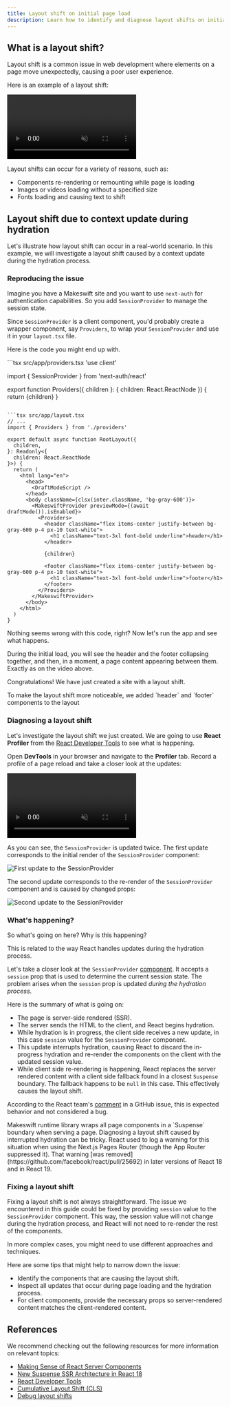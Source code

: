 ```yaml
---
title: Layout shift on initial page load
description: Learn how to identify and diagnose layout shifts on initial page load in your app
---
```


## What is a layout shift?

Layout shift is a common issue in web development where elements on a page move unexpectedly,
causing a poor user experience.

Here is an example of a layout shift:

<Frame>
  <video
    muted
    loop
    playsInline
    controls
    title="Layout shift example"
    className="w-full aspect-video"
    src="/images/developer/guides/troubleshooting/layout-shift/layout-shift.mp4"
  ></video>
</Frame>

Layout shifts can occur for a variety of reasons, such as:
- Components re-rendering or remounting while page is loading
- Images or videos loading without a specified size
- Fonts loading and causing text to shift

## Layout shift due to context update during hydration

Let's illustrate how layout shift can occur in a real-world scenario. In this example, we will
investigate a layout shift caused by a context update during the hydration process.

### Reproducing the issue

Imagine you have a Makeswift site and you want to use `next-auth` for authentication capabilities. 
So you add `SessionProvider` to manage the session state. 

Since `SessionProvider` is a client component, you'd probably create a wrapper component, say `Providers`,
to wrap your `SessionProvider` and use it in your `layout.tsx` file.

Here is the code you might end up with.

<CodeGroup>
```tsx src/app/providers.tsx
'use client'

import { SessionProvider } from 'next-auth/react'

export function Providers({ children }: { children: React.ReactNode }) {
  return <SessionProvider>{children}</SessionProvider>
}
```

```tsx src/app/layout.tsx
// ...
import { Providers } from './providers'

export default async function RootLayout({
  children,
}: Readonly<{
  children: React.ReactNode
}>) {
  return (
    <html lang="en">
      <head>
        <DraftModeScript />
      </head>
      <body className={clsx(inter.className, 'bg-gray-600')}>
        <MakeswiftProvider previewMode={(await draftMode()).isEnabled}>
          <Providers>
            <header className="flex items-center justify-between bg-gray-600 p-4 px-10 text-white">
              <h1 className="text-3xl font-bold underline">header</h1>
            </header>

            {children}
            
            <footer className="flex items-center justify-between bg-gray-600 p-4 px-10 text-white">
              <h1 className="text-3xl font-bold underline">footer</h1>
            </footer>
          </Providers>
        </MakeswiftProvider>
      </body>
    </html>
  )
}
```
</CodeGroup>

Nothing seems wrong with this code, right? Now let's run the app and see what happens.

During the initial load, you will see the header and the footer collapsing together,
and then, in a moment, a page content appearing between them. Exactly as on the video above.

Congratulations! We have just created a site with a layout shift.

<Note>
To make the layout shift more noticeable, we added `header` and `footer` components to the layout
</Note>

### Diagnosing a layout shift

Let's investigate the layout shift we just created. We are going to use **React Profiler** from the
[React Developer Tools](https://react.dev/learn/react-developer-tools) to see what is happening.

Open **DevTools** in your browser and navigate to the **Profiler** tab. Record a profile of a page reload
and take a closer look at the updates:

<Frame>
  <video
    muted
    playsInline
    controls
    title="React profiler"
    className="w-full aspect-video"
    src="/images/developer/guides/troubleshooting/layout-shift/react-profiler.mp4"
  ></video>
</Frame>

As you can see, the `SessionProvider` is updated twice. The first update corresponds to the
initial render of the `SessionProvider` component:

<Frame>
  <img
    src="/images/developer/guides/troubleshooting/layout-shift/react-profiler-render-1.png"
    alt="First update to the SessionProvider"
  />
</Frame>

The second update corresponds to the re-render of the `SessionProvider` component and is caused by changed props:

<Frame>
  <img
    src="/images/developer/guides/troubleshooting/layout-shift/react-profiler-render-2.png"
    alt="Second update to the SessionProvider"
  />
</Frame>

### What's happening?

So what's going on here? Why is this happening?

This is related to the way React handles updates during the hydration process.

Let's take a closer look at the `SessionProvider` [component](https://next-auth.js.org/getting-started/client#sessionprovider).
It accepts a `session` prop that is used to determine the current session state. The problem arises when the `session` prop is
updated *during the hydration process*.

Here is the summary of what is going on:
- The page is server-side rendered (SSR).
- The server sends the HTML to the client, and React begins hydration.
- While hydration is in progress, the client side receives a new update, in this case `session` value for the `SessionProvider` component.
- This update interrupts hydration, causing React to discard the in-progress hydration and re-render the components on the client with the updated session value.
- While client side re-rendering is happening, React replaces the server rendered content with a client side fallback found in a closest `Suspense` boundary. The fallback happens to be `null` in this case. This effectively causes the layout shift.

According to the React team's [comment](https://github.com/facebook/react/issues/24476#issuecomment-1127800350) in a GitHub issue, this is expected behavior and not considered a bug.

<Info>
Makeswift runtime library wraps all page components in a `Suspense` boundary when serving a page.
</Info>

<Note>
Diagnosing a layout shift caused by interrupted hydration can be tricky. React used to log a warning
for this situation when using the Next.js Pages Router (though the App Router suppressed it). That warning
[was removed](https://github.com/facebook/react/pull/25692) in later versions of React 18 and in React 19.
</Note>

### Fixing a layout shift

Fixing a layout shift is not always straightforward. The issue we encountered in this guide could be fixed by providing `session` value to the `SessionProvider` component.
This way, the session value will not change during the hydration process, and React will not need to re-render the rest of the components.

In more complex cases, you might need to use different approaches and techniques.

Here are some tips that might help to narrow down the issue:
- Identify the components that are causing the layout shift.
- Inspect all updates that occur during page loading and the hydration process.
- For client components, provide the necessary props so server-rendered content matches the client-rendered content.

## References

We recommend checking out the following resources for more information on relevant topics:

- [Making Sense of React Server Components](https://www.joshwcomeau.com/react/server-components/)
- [New Suspense SSR Architecture in React 18](https://github.com/reactwg/react-18/discussions/37)
- [React Developer Tools](https://react.dev/learn/react-developer-tools)
- [Cumulative Layout Shift (CLS)](https://web.dev/articles/cls)
- [Debug layout shifts](https://web.dev/articles/debug-layout-shifts)

